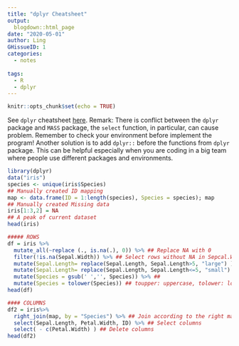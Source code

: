 ```yaml
---
title: "dplyr Cheatsheet"
output: 
  blogdown::html_page
date: "2020-05-01"
author: Ling
GHissueID: 1
categories:
  - notes
  
tags: 
  - R
  - dplyr
---
```


```r
knitr::opts_chunk$set(echo = TRUE)
```



See `dplyr` cheatsheet [here](https://rstudio.com/wp-content/uploads/2015/02/data-wrangling-cheatsheet.pdf). Remark: There is conflict between the `dplyr` package and `MASS` package, the `select` function, in particular, can cause problem. Remember to check your environment before implement the program! Another solution is to add `dplyr::` before the functions from `dplyr` package. This can be helpful especially when you are coding in a big team where people use different packages and environments.



```r
library(dplyr)
data("iris")
species <- unique(iris$Species)
## Manually created ID mapping
map <- data.frame(ID = 1:length(species), Species = species); map
## Manually created Missing data
iris[1:3,2] = NA
## A peak of current dataset
head(iris)
```


```r
##### ROWS
df = iris %>% 
  mutate_all(~replace (., is.na(.), 0)) %>% ## Replace NA with 0 
  filter(!is.na(Sepal.Width)) %>% ## Select rows without NA in Sepcal.Width
  mutate(Sepal.Length= replace(Sepal.Length, Sepal.Length>5, "large") ) %>%## Replace entries with condition
  mutate(Sepal.Length= replace(Sepal.Length, Sepal.Length<=5, "small") )  %>% 
  mutate(Species = gsub(' ','', Species)) %>% ## 
  mutate(Species = tolower(Species)) ## toupper: uppercase, tolower: lowercase
head(df)

#### COLUMNS
df2 = iris%>%
  right_join(map, by = "Species") %>% ## Join according to the right matrix
  select(Sepal.Length, Petal.Width, ID) %>% ## Select columns
  select( - c(Petal.Width) ) ## Delete columns
head(df2)
```